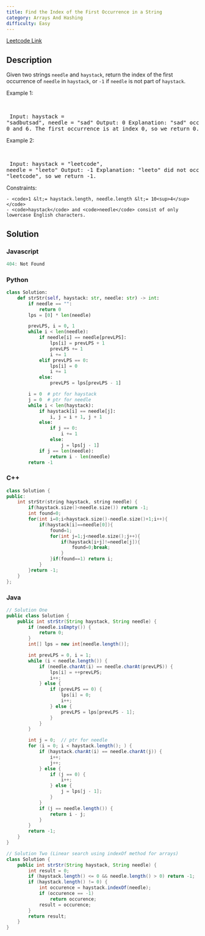 ```yaml
---
title: Find the Index of the First Occurrence in a String
category: Arrays And Hashing
difficulty: Easy
---
```


<Callout>

[Leetcode Link](https://leetcode.com/problems/find-the-index-of-the-first-occurrence-in-a-string)

</Callout>

## Description
Given two strings <code>needle</code> and <code>haystack</code>, return the index of the first occurrence of <code>needle</code> in <code>haystack</code>, or <code>-1</code> if <code>needle</code> is not part of <code>haystack</code>.

 
Example 1:

<br /><pre className="overflow-x-auto">
Input: haystack = &quot;sadbutsad&quot;, needle = &quot;sad&quot;
Output: 0
Explanation: &quot;sad&quot; occurs at index 0 and 6.
The first occurrence is at index 0, so we return 0.
</pre>

Example 2:

<br /><pre className="overflow-x-auto">
Input: haystack = &quot;leetcode&quot;, needle = &quot;leeto&quot;
Output: -1
Explanation: &quot;leeto&quot; did not occur in &quot;leetcode&quot;, so we return -1.
</pre>

 
Constraints:


	- <code>1 &lt;= haystack.length, needle.length &lt;= 10<sup>4</sup></code>
	- <code>haystack</code> and <code>needle</code> consist of only lowercase English characters.



## Solution

### Javascript
```javascript
404: Not Found
```
### Python
```python
class Solution:
    def strStr(self, haystack: str, needle: str) -> int:
        if needle == "":
            return 0
        lps = [0] * len(needle)

        prevLPS, i = 0, 1
        while i < len(needle):
            if needle[i] == needle[prevLPS]:
                lps[i] = prevLPS + 1
                prevLPS += 1
                i += 1
            elif prevLPS == 0:
                lps[i] = 0
                i += 1
            else:
                prevLPS = lps[prevLPS - 1]

        i = 0  # ptr for haystack
        j = 0  # ptr for needle
        while i < len(haystack):
            if haystack[i] == needle[j]:
                i, j = i + 1, j + 1
            else:
                if j == 0:
                    i += 1
                else:
                    j = lps[j - 1]
            if j == len(needle):
                return i - len(needle)
        return -1

```
### C++
```cpp
class Solution {
public:
    int strStr(string haystack, string needle) {
        if(haystack.size()<needle.size()) return -1;
        int found=0;
        for(int i=0;i<haystack.size()-needle.size()+1;i++){
            if(haystack[i]==needle[0]){
                found=1;
                for(int j=1;j<needle.size();j++){
                    if(haystack[i+j]!=needle[j]){
                        found=0;break;
                    }
                }if(found==1) return i;
            }
        }return -1;
    }
};

```
### Java
```java
// Solution One
public class Solution {
    public int strStr(String haystack, String needle) {
        if (needle.isEmpty()) {
            return 0;
        }
        int[] lps = new int[needle.length()];

        int prevLPS = 0, i = 1;
        while (i < needle.length()) {
            if (needle.charAt(i) == needle.charAt(prevLPS)) {
                lps[i] = ++prevLPS;
                i++;
            } else {
                if (prevLPS == 0) {
                    lps[i] = 0;
                    i++;
                } else {
                    prevLPS = lps[prevLPS - 1];
                }
            }
        }

        int j = 0;  // ptr for needle
        for (i = 0; i < haystack.length(); ) {
            if (haystack.charAt(i) == needle.charAt(j)) {
                i++;
                j++;
            } else {
                if (j == 0) {
                    i++;
                } else {
                    j = lps[j - 1];
                }
            }
            if (j == needle.length()) {
                return i - j;
            }
        }
        return -1;
    }
}

// Solution Two (Linear search using indexOf method for arrays)
class Solution {
    public int strStr(String haystack, String needle) {
        int result = 0;
        if (haystack.length() <= 0 && needle.length() > 0) return -1;
        if (haystack.length() != 0) {
            int occurence = haystack.indexOf(needle);
            if (occurence == -1) 
                return occurence;
            result = occurence;
        }
        return result;
    }
}

```


